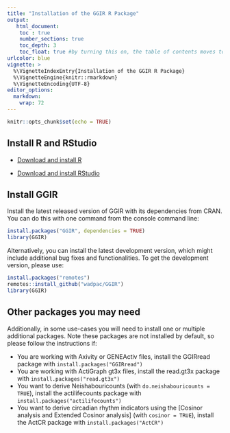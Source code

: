 ```yaml
---
title: "Installation of the GGIR R Package"
output:
   html_document:
    toc : true
    number_sections: true
    toc_depth: 3
    toc_float: true #by turning this on, the table of contents moves to the left of the page.
urlcolor: blue
vignette: >
  %\VignetteIndexEntry{Installation of the GGIR R Package}
  %\VignetteEngine{knitr::rmarkdown}
  %\VignetteEncoding{UTF-8}
editor_options:
  markdown:
    wrap: 72
---
```


```r
knitr::opts_chunk$set(echo = TRUE)
```

## Install R and RStudio

-   [Download and install R](https://cran.r-project.org/)

-   [Download and install
    RStudio](https://posit.co/products/open-source/rstudio/)

## Install GGIR

Install the latest released version of GGIR with its dependencies from
CRAN. You can do this with one command from the console command line:

```R
install.packages("GGIR", dependencies = TRUE)
library(GGIR)
```

Alternatively, you can install the latest development version, which
might include additional bug fixes and functionalities. To get the
development version, please use:

```R
install.packages("remotes")
remotes::install_github("wadpac/GGIR")
library(GGIR)
```

## Other packages you may need

Additionally, in some use-cases you will need to install one or multiple
additional packages. Note these packages are not installed by default,
so please follow the instructions if:

-   You are working with Axivity or GENEActiv files, install the
    GGIRread package with `install.packages("GGIRread")`
-   You are working with ActiGraph gt3x files, install the read.gt3x
    package with `install.packages("read.gt3x")`
-   You want to derive Neishabouricounts (with
    `do.neishabouricounts = TRUE`), install the actilifecounts package
    with `install.packages("actilifecounts")`
-   You want to derive circadian rhythm indicators using the [Cosinor
    analysis and Extended Cosinor analysis] (with `cosinor = TRUE`),
    install the ActCR package with `install.packages("ActCR")`
